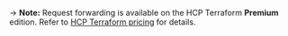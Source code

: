 <Note> 

-> **Note:** Request forwarding is available on the HCP Terraform **Premium** edition. Refer to [HCP Terraform pricing](https://www.hashicorp.com/products/terraform/pricing) for details.

</Note>
